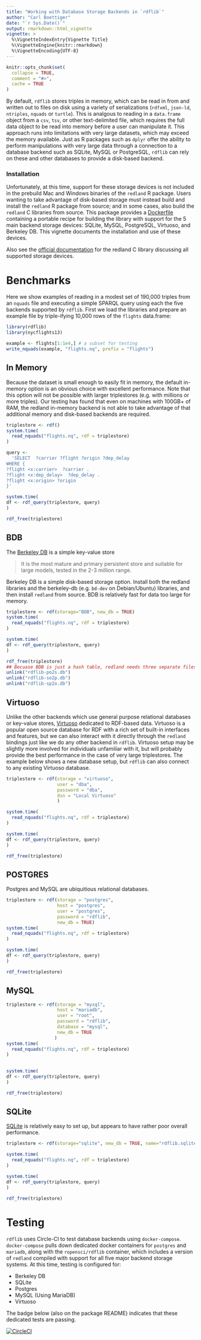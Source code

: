 ```yaml
---
title: "Working with Database Storage Backends in `rdflib`"
author: "Carl Boettiger"
date: "`r Sys.Date()`"
output: rmarkdown::html_vignette
vignette: >
  %\VignetteIndexEntry{Vignette Title}
  %\VignetteEngine{knitr::rmarkdown}
  %\VignetteEncoding{UTF-8}
---
```


```r
knitr::opts_chunk$set(
  collapse = TRUE,
  comment = "#>",
  cache = TRUE
)
```


By default, `rdflib` stores triples in memory, which can be read in from and written out to files on disk using a variety of serializations (`rdfxml`, `json-ld`, `ntriples`, `nquads` or `turtle`).  This is analgous to reading in a `data.frame` object from a `csv`, `tsv`, or other text-delimited file, which requires the full data object to be read into memory before a user can manipulate it.  This approach runs into limitations with very large datasets, which may exceed the memory available.  Just as R packages such as `dplyr` offer the ability to perform manipulations with very large data through a connection to a database backend such as SQLite, MySQL or PostgreSQL, `rdflib` can rely on these and other databases to provide a disk-based backend. 

### Installation

Unfortunately, at this time, support for these storage devices is not included in the prebuild Mac and Windows binaries of the `redland` R package.  Users wanting to take advantage of disk-based storage must instead build and install the `redland` R package from source; and in some cases, also build the `redland` C libraries from source.  This package provides a [Dockerfile](https://github.com/ropensci/rdflib/blob/master/inst/docker/Dockerfile) containing a portable recipe for building the library with support for the 5 main backend storage devices: SQLite, MySQL, PostgreSQL, Virtuoso, and Berkeley DB.  This vignette documents the installation and use of these devices.  

Also see the [official documentation](http://librdf.org/docs/api/redland-storage-modules.html) for the redland C library discussing all supported storage devices.  


# Benchmarks

Here we show examples of reading in a modest set of 190,000 triples from an `nquads` file and executing a simple SPARQL query using each the five backends supported by `rdflib`.  First we load the libraries and prepare an example file by triple-ifying 10,000 rows of the `flights` data.frame:

```r
library(rdflib)
library(nycflights13)
```

```r
example <- flights[1:1e4,] # a subset for testing
write_nquads(example, "flights.nq", prefix = "flights")
```

## In Memory

Because the dataset is small enough to easily fit in memory, the default in-memory option is an obvious choice with excellent performance.  Note that this option will not be possible with larger triplestores (e.g. with millions or more triples).  Our testing has found that even on machines with 100GB+ of RAM, the redland in-memory backend is not able to take advantage of that additional memory and disk-based backends are required. 

```r
triplestore <- rdf()
system.time(
  read_nquads("flights.nq", rdf = triplestore)
)
```

```r
query <- 
  'SELECT  ?carrier ?flight ?origin ?dep_delay
WHERE {
?flight <x:carrier>  ?carrier .
?flight <x:dep_delay>  ?dep_delay .
?flight <x:origin> ?origin
}'

system.time(
df <- rdf_query(triplestore, query)
)
```

```r
rdf_free(triplestore)
```


## BDB

The [Berkeley DB](https://en.wikipedia.org/wiki/Berkeley_DB) is a simple key-value store 

> It is the most mature and primary persistent store and suitable for large models, tested in the 2-3 million range.

Berkeley DB is a simple disk-based storage option.  Install both the redland libraries and the berkeley-db (e.g. `bd-dev` on Debian/Ubuntu) libraries, and then install `redland` from source.  BDB is relatively fast for data too large for memory.


```r
triplestore <- rdf(storage="BDB", new_db = TRUE)
system.time(
  read_nquads("flights.nq", rdf = triplestore)
)
```


```r
system.time(
df <- rdf_query(triplestore, query)
)
```

```r
rdf_free(triplestore)
## Becuase BDB is just a hash table, redland needs three separate files:
unlink("rdflib-po2s.db")
unlink("rdflib-so2p.db")
unlink("rdflib-sp2o.db")
```

## Virtuoso

Unlike the other backends which use general purpose relational databases or key-value stores, [Virtuoso](https://en.wikipedia.org/wiki/Virtuoso_Universal_Server) dedicated to RDF-based data.  Virtuoso is a popular open source database for RDF with a rich set of built-in interfaces and features, but we can also interact with it directly through the `redland` bindings just like we do any other backend in `rdflib`.  Virtuoso setup may be slightly more involved for individuals unfamiliar with it, but will probably provide the best performance in the case of very large triplestores.  The example below shows a new database setup, but `rdflib` can also connect to any existing Virtuoso database. 

```r
triplestore <- rdf(storage = "virtuoso", 
                   user = "dba", 
                   password = "dba", 
                   dsn = "Local Virtuoso"
                   )

system.time(
  read_nquads("flights.nq", rdf = triplestore)
)
```


```r
system.time(
df <- rdf_query(triplestore, query)
)
```


```r
rdf_free(triplestore)
```


## POSTGRES

Postgres and MySQL are ubiquitious relational databases.  

```r
triplestore <- rdf(storage = "postgres", 
                   host = "postgres", 
                   user = "postgres", 
                   password = "rdflib", 
                   new_db = TRUE)
system.time(
  read_nquads("flights.nq", rdf = triplestore)
)
```



```r
system.time(
df <- rdf_query(triplestore, query)
)
```

```r
rdf_free(triplestore)
```  

## MySQL

```r
triplestore <- rdf(storage = "mysql", 
                   host = "mariadb", 
                   user = "root", 
                   password = "rdflib", 
                   database = "mysql",
                   new_db = TRUE
                  )
system.time(
  read_nquads("flights.nq", rdf = triplestore)
)
  
```


```r
system.time(
df <- rdf_query(triplestore, query)
)
```

```r
rdf_free(triplestore)
```




## SQLite


[SQLite](https://en.wikipedia.org/wiki/SQLite) is relatively easy to set up, but appears to have rather poor overall performance.


```r
triplestore <- rdf(storage="sqlite", new_db = TRUE, name="rdflib.sqlite")

system.time(
  read_nquads("flights.nq", rdf = triplestore)
)
```


```r
system.time(
df <- rdf_query(triplestore, query)
)
```

```r
rdf_free(triplestore)
```


# Testing

`rdflib` uses Circle-CI to test database backends using `docker-compose`.  `docker-compose` pulls down dedicated docker containers for `postgres` and `mariadb`, along with the `ropensci/rdflib` container, which includes a version of `redland` compiled with support for all five major backend storage systems.  At this time, testing is configured for:

- Berkeley DB
- SQLite
- Postgres
- MySQL (Using MariaDB)
- Virtuoso





The badge below (also on the package README) indicates that these dedicated tests are passing.

[![CircleCI](https://circleci.com/gh/ropensci/rdflib.svg?style=svg)](https://circleci.com/gh/ropensci/rdflib)
